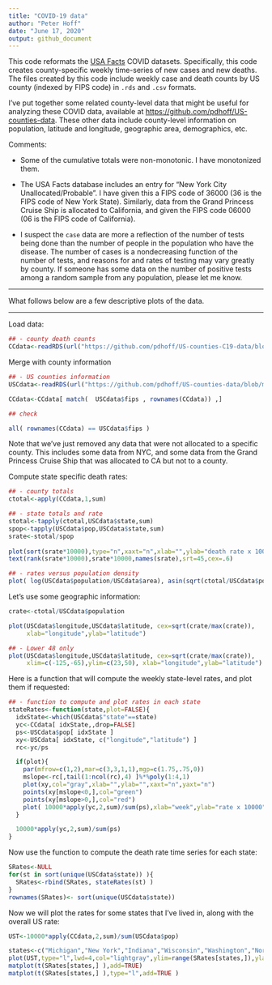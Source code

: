 ```yaml
---
title: "COVID-19 data"
author: "Peter Hoff"
date: "June 17, 2020"
output: github_document
---
```



This code reformats the [USA Facts](https://usafacts.org/visualizations/coronavirus-covid-19-spread-map/) COVID datasets. 
Specifically, this code creates county-specific weekly time-series of new cases and new deaths. 
The files created by this code include weekly case and death counts by US county (indexed by FIPS code) in `.rds` and `.csv` formats.   

I've put together some related county-level data that might be useful for analyzing these COVID data, available at <https://github.com/pdhoff/US-counties-data>. These other data include county-level information on population, latitude and longitude, geographic area, demographics, etc.     

Comments: 

* Some of the cumulative totals were non-monotonic. I have monotonized them. 

* The USA Facts database includes an entry for "New York City Unallocated/Probable". I have given this a FIPS code of 36000 (36 is the FIPS code of New York State). Similarly, data from the Grand Princess Cruise Ship is allocated to California, and given the FIPS code 06000 (06 is the FIPS code of California). 

* I suspect the `case` data are more a reflection of the number of tests being done than the number of people in the population who have the disease. The number of cases is a nondecreasing function of the number of tests, and reasons for and rates of testing may vary greatly by county. If someone has some data on the number of positive tests among a random sample from any population, please let me know. 
       
---


What follows below are a few descriptive plots of the data. 
 
---

Load data: 

```r
## - county death counts
CCdata<-readRDS(url("https://github.com/pdhoff/US-counties-C19-data/blob/master/UScountiesC19Deaths.rds?raw=true")) 
```

Merge with county information
```r
## - US counties information 
USCdata<-readRDS(url("https://github.com/pdhoff/US-counties-data/blob/master/UScounties.rds?raw=true"))  

CCdata<-CCdata[ match(  USCdata$fips , rownames(CCdata)) ,] 

## check 

all( rownames(CCdata) == USCdata$fips )

```
Note that we've just removed any data that were not 
allocated to a specific county. This includes some data from NYC, and some data from the Grand Princess Cruise Ship that was allocated to CA but not to a county. 

Compute state specific death rates:

```r
## - county totals 
ctotal<-apply(CCdata,1,sum)

## - state totals and rate
stotal<-tapply(ctotal,USCdata$state,sum)
spop<-tapply(USCdata$pop,USCdata$state,sum) 
srate<-stotal/spop 
  
plot(sort(srate*10000),type="n",xaxt="n",xlab="",ylab="death rate x 10000")
text(rank(srate*10000),srate*10000,names(srate),srt=45,cex=.6) 

## - rates versus population density 
plot( log(USCdata$population/USCdata$area), asin(sqrt(ctotal/USCdata$population )))
```

Let's use some geographic information: 


```r
crate<-ctotal/USCdata$population 

plot(USCdata$longitude,USCdata$latitude, cex=sqrt(crate/max(crate)),
     xlab="longitude",ylab="latitude")

## - Lower 48 only
plot(USCdata$longitude,USCdata$latitude, cex=sqrt(crate/max(crate)),
     xlim=c(-125,-65),ylim=c(23,50), xlab="longitude",ylab="latitude")
```

Here is a function that will compute the weekly state-level 
rates, and plot them if requested:

```r
## - function to compute and plot rates in each state 
stateRates<-function(state,plot=FALSE){
  idxState<-which(USCdata$"state"==state)
  yc<-CCdata[ idxState,,drop=FALSE]
  ps<-USCdata$pop[ idxState ]
  xy<-USCdata[ idxState, c("longitude","latitude") ]
  rc<-yc/ps

  if(plot){
    par(mfrow=c(1,2),mar=c(3,3,1,1),mgp=c(1.75,.75,0))
    mslope<-rc[,tail(1:ncol(rc),4) ]%*%poly(1:4,1)
    plot(xy,col="gray",xlab="",ylab="",xaxt="n",yaxt="n")
    points(xy[mslope<0,],col="green")
    points(xy[mslope>0,],col="red")
    plot( 10000*apply(yc,2,sum)/sum(ps),xlab="week",ylab="rate x 10000")
  }

  10000*apply(yc,2,sum)/sum(ps)
}
```

Now use the function to compute the death rate time 
series for each state:

```r
SRates<-NULL
for(st in sort(unique(USCdata$state)) ){
  SRates<-rbind(SRates, stateRates(st) )
}
rownames(SRates)<- sort(unique(USCdata$state))
```

Now we will plot the rates for some states that I've lived in, 
along with the overall US rate:

```r
UST<-10000*apply(CCdata,2,sum)/sum(USCdata$pop)

states<-c("Michigan","New York","Indiana","Wisconsin","Washington","North Carolina")
plot(UST,type="l",lwd=4,col="lightgray",ylim=range(SRates[states,]),ylab="weekly rate per 10000",xlab="week")
matplot(t(SRates[states,] ),add=TRUE)
matplot(t(SRates[states,] ),type="l",add=TRUE )
```

